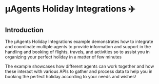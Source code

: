 # μAgents Holiday Integrations ✈️

## Introduction

The μAgents Holiday Integrations example demonstrates how to integrate and coordinate multiple agents to provide information and support in the handling and booking of flights, travels, and activities so to assist you in organizing your perfect holiday in a matter of few minutes

The example showcases how different agents can work together and how these interact with various APIs to gather and process data to help you in booking the perfect holiday according to your needs and wishes!
